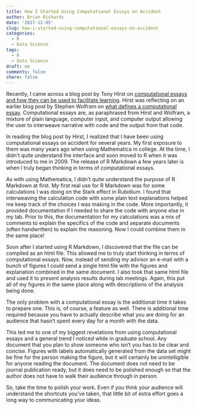 ```yaml
---
title: How I Started Using Computational Essays on Accident
author: Brian Richards
date: '2017-12-05'
slug: how-i-started-using-computational-essays-on-accident
categories:
  - R
  - Data Science
tags:
  - R
  - Data Science
draft: no
comments: false
share: false
---
```


Recently, I came across a blog post by Tony Hirst on 
[computational essays and how they can be used to facilitate learning](https://blog.ouseful.info/2017/11/15/programming-meh-lets-teach-how-to-write-computational-essays-instead/). 
Hirst was reflecting on an earlier blog post by Stephen Wolfram on 
[what defines a computational essay](http://blog.stephenwolfram.com/2017/11/what-is-a-computational-essay/). 
Computational essays are, as paraphrased from Hirst and Wolfram, a mixture of 
plain language, computer input, and computer output allowing the user to 
interweave narrative with code and the output from that code.  

In reading the blog post by Hirst, I realized that I have been using 
computational essays on accident for several years. My first exposure to them 
was many years ago when using Mathematica in college. At the time, I didn't 
quite understand the interface and soon moved to R when it was introduced to me 
in 2009. The release of R Markdown a few years later is when I truly began 
thinking in terms of computational essays. 

As with using Mathematica, I didn't quite understand the purpose of R Markdown 
at first. My first real use for R Markdown was for some calculations I was 
doing on the Stark effect in Rubidium. I found that interweaving the 
calculation code with some plain text explanations helped me keep track of the 
choices I was making in the code. More importantly, it provided documentation 
if I needed to share the code with anyone else in my lab. Prior to this, the 
documentation for my calculations was a mix of comments to explain the 
specifics of the code and separate documents (often handwritten) to explain the 
reasoning. Now I could combine them in the same place!

Soon after I started using R Markdown, I discovered that the file can be 
compiled as an html file. This allowed me to truly start thinking in terms of 
computational essays. Now, instead of sending my advisor an e-mail with a bunch 
of figures I could send a single html file with the figures and explanation 
combined in the same document. I also took that same html file and used it to 
present analysis results during lab meetings. Again, this put all of my figures 
in the same place along with descriptions of the analysis being done. 

The only problem with a computational essay is the additional time it takes to 
prepare one. This is, of course, a feature as well. There is additional time 
required because you have to actually describe what you are doing for an 
audience that hasn't spent every day for a month with the data. 

This led me to one of my biggest revelations from using computational essays 
and a general trend I noticed while in graduate school. Any document that you 
plan to show someone who isn't you has to be clear and concise. Figures with 
labels automatically generated from the data set might be fine for the person 
making the figure, but it will certainly be unintelligible for anyone reading 
the document. The document does not need to be journal publication ready, but 
it does need to be polished enough so that the author does not have to walk 
their audience through in person. 

So, take the time to polish your work. Even if you think your audience will 
understand the shortcuts you've taken, that little bit of extra effort goes a 
long way to communicating your ideas.
